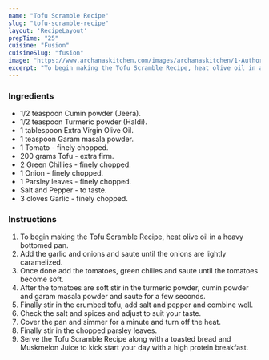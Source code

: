 ---
name: "Tofu Scramble Recipe"
slug: "tofu-scramble-recipe"
layout: 'RecipeLayout'
prepTime: "25"
cuisine: "Fusion"
cuisineSlug: "fusion"
image: "https://www.archanaskitchen.com/images/archanaskitchen/1-Author/Sapana_Behl/Scrambled_Tofu.jpg"
excerpt: "To begin making the Tofu Scramble Recipe, heat olive oil in a heavy bottomed pan"
---

### Ingredients

- 1/2 teaspoon Cumin powder (Jeera).
- 1/2 teaspoon Turmeric powder (Haldi).
- 1 tablespoon Extra Virgin Olive Oil.
- 1 teaspoon Garam masala powder.
- 1 Tomato - finely chopped.
- 200 grams Tofu - extra firm.
- 2 Green Chillies - finely chopped.
- 1 Onion - finely chopped.
- 1 Parsley leaves - finely chopped.
- Salt and Pepper - to taste.
- 3 cloves Garlic - finely chopped.

### Instructions

1. To begin making the Tofu Scramble Recipe, heat olive oil in a heavy bottomed pan.
1. Add the garlic and onions and saute until the onions are lightly caramelized.
1. Once done add the tomatoes, green chilies and saute until the tomatoes become soft.
1. After the tomatoes are soft stir in the turmeric powder, cumin powder and garam masala powder and saute for a few seconds.
1. Finally stir in the crumbed tofu, add salt and pepper and combine well.
1. Check the salt and spices and adjust to suit your taste.
1. Cover the pan and simmer for a minute and turn off the heat.
1. Finally stir in the chopped parsley leaves.
1. Serve the Tofu Scramble Recipe along with a toasted bread and Muskmelon Juice to kick start your day with a high protein breakfast.
